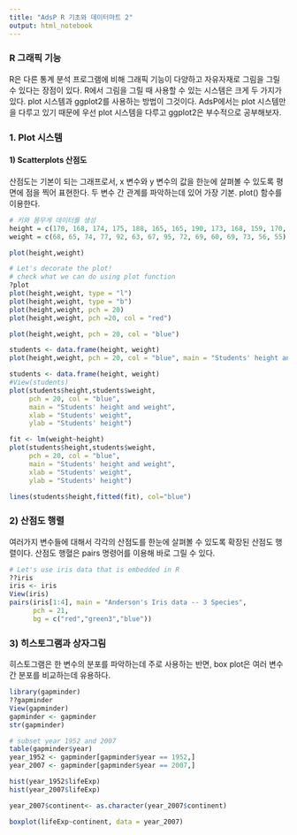 ```yaml
---
title: "AdsP R 기초와 데이터마트 2"
output: html_notebook
---
```


###  R 그래픽 기능
 R은 다른 통계 분석 프로그램에 비해 그래픽 기능이 다양하고 자유자재로 그림을 그릴 수 있다는 장점이 있다. R에서 그림을 그릴 때 사용할 수 있는 시스템은 크게 두 가지가 있다.  plot 시스템과 ggplot2를 사용하는 방법이 그것이다. AdsP에서는 plot 시스템만을 다루고 있기 때문에 우선 plot 시스템을 다루고 ggplot2은 부수적으로 공부해보자.
 
### 1. Plot 시스템

#### 1) Scatterplots 산점도 
 
산점도는 기본이 되는 그래프로서, x 변수와 y 변수의 값을 한눈에 살펴볼 수 있도록 평면에 점을 찍어 표현한다. 두 변수 간 관계를 파악하는데 있어 가장 기본. 
plot() 함수를 이용한다. 
```r
# 키와 몸무게 데이터를 생성
height = c(170, 168, 174, 175, 188, 165, 165, 190, 173, 168, 159, 170, 184, 155, 165)
weight = c(68, 65, 74, 77, 92, 63, 67, 95, 72, 69, 60, 69, 73, 56, 55)

plot(height,weight)
```

```r
# Let's decorate the plot!
# check what we can do using plot function
?plot
plot(height,weight, type = "l")
plot(height,weight, type = "b")
plot(height,weight, pch = 20)
plot(height,weight, pch =20, col = "red")
```

```r
plot(height,weight, pch = 20, col = "blue")
```

```r
students <- data.frame(height, weight)
plot(height,weight, pch = 20, col = "blue", main = "Students' height and weight")
```
```r
students <- data.frame(height, weight)
#View(students)
plot(students$height,students$weight, 
     pch = 20, col = "blue", 
     main = "Students' height and weight",
     xlab = "Students' weight",
     ylab = "Students' height")
```

```r
fit <- lm(weight~height)
plot(students$height,students$weight, 
     pch = 20, col = "blue", 
     main = "Students' height and weight",
     xlab = "Students' weight",
     ylab = "Students' height")

lines(students$height,fitted(fit), col="blue")

```

### 2) 산점도 행렬
여러가지 변수들에 대해서 각각의 산점도를 한눈에 살펴볼 수 있도록 확장된 산점도 행렬이다. 산점도 행혈은 pairs 명령어를 이용해 바로 그릴 수 있다. 
```r
# Let's use iris data that is embedded in R 
??iris
iris <- iris
View(iris)
pairs(iris[1:4], main = "Anderson's Iris data -- 3 Species",
      pch = 21,
      bg = c("red","green3","blue"))
```

### 3) 히스토그램과 상자그림
히스토그램은 한 변수의 분포를 파악하는데 주로 사용하는 반면, box plot은 여러 변수 간 분포를 비교하는데 유용하다. 
```r
library(gapminder)
??gapminder
View(gapminder)
gapminder <- gapminder
str(gapminder)
```

```r
# subset year 1952 and 2007
table(gapminder$year)
year_1952 <- gapminder[gapminder$year == 1952,]
year_2007 <- gapminder[gapminder$year == 2007,]
```

```r
hist(year_1952$lifeExp)
hist(year_2007$lifeExp)
```

```r
year_2007$continent<- as.character(year_2007$continent)

boxplot(lifeExp~continent, data = year_2007)

```








